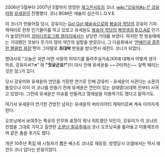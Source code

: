 {{{#!html
<iframe width="420" height="315" src="//www.youtube.com/embed/zHgJJrxtjRg" frameborder="0" allowfullscreen></iframe>
}}}
2006년 5월부터 2007년 5월까지 방영한 [[개그콘서트]]의 코너. [[wiki:"강유미#s-1" 강유미]]와 [[유세윤]]이 진행했다. 코너 BGM은 애슐리 심슨의 L.O.V.E.

이 코너가 만들어질 당시, 강유미는 [[Go! Go! 예술속으로]]와 [[봉숭아 학당]]의 강유미 기자 캐릭터로 한창 인기몰이를 하고 있었고 유세윤도 [[봉숭아 학당]]의 [[복학생]]과 [[B.O.A]]로 인기가 높았던터라 [[코미디프로그램 갤러리]]에서는 상당한 기대를 보였다. 하지만 첫 방송때에는 기대했던 것보다 웃기지 않아 약간의 실망을 받았으나, 그 다음회에서 '[http://www.youtube.com/watch?v=hghbkCmPlHQ 연예인과 결혼한 팬클럽 회장]'편이 그야말로 '''초대박''' 반응을 받으면서 레전드 코너가 되었다.

명대사로 "오늘은 과연 어떤 사랑의 이야기를 들려주실거죠/XX에 대해서 어떻게 생각하죠, 강유미씨?'''↗'''" 와 '''"짓궂군요!"'''(이 대사 전에 유세윤을 ~~구타하는~~ 살짝 때리는 것은 덤.)가 있다.

당시 강유미와 유세윤의 연인을 가장한 연기로 인해 강유미 - 유세윤이 사귄다는 소문이 돌았으나 이미 이 코너를 만들기 전에 유세윤은 연인이 있는 상태였다(데뷔 전부터 사귀고 있었다). 그런데 유세윤은 이슈를 만들려고 열애설을 이용하기도 했다고 말하기도.

여기서 유세윤이 연기한 건방진 남자는 유세윤의 버라이어티 캐릭터로써 계속 이어지게 된다.

오프닝에서 보여주는 특유의 안무와 표정이 워낙 히트했던 덕인지, 강유미가 이 코너의 컨셉을 그대로 가지고 출연한 [[소문난 칠공주]]에서 코너 오프닝곡을 틀어놓고 미용체조라며 같은 춤을 추기도 했다.

개콘 10주년 특집 때 시청자가 뽑은 베스트 코너로 재등장. 방영당시 코갤에서는 역시 레전드 코너 답다는 반응이었다.
